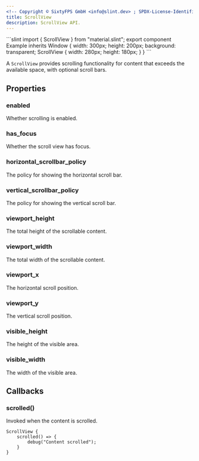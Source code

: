 ```yaml
---
<!-- Copyright © SixtyFPS GmbH <info@slint.dev> ; SPDX-License-Identifier: MIT -->
title: ScrollView
description: ScrollView API.
---
```



<CodeSnippetMD imagePath="" imageWidth="0" imageHeight="0" imageAlt="">
```slint
import { ScrollView } from "material.slint";
export component Example inherits Window {
    width: 300px;
    height: 200px;
    background: transparent;
    ScrollView {
        width: 280px;
        height: 180px;
    }
}
```
</CodeSnippetMD>

A `ScrollView` provides scrolling functionality for content that exceeds the available space, with optional scroll bars.

## Properties

### enabled
<SlintProperty propName="enabled" typeName="bool" defaultValue="true">
Whether scrolling is enabled.
</SlintProperty>

### has_focus
<SlintProperty propName="has_focus" typeName="bool" propertyVisibility="in-out">
Whether the scroll view has focus.
</SlintProperty>

### horizontal_scrollbar_policy
<SlintProperty propName="horizontal_scrollbar_policy" typeName="ScrollBarPolicy">
The policy for showing the horizontal scroll bar.
</SlintProperty>

### vertical_scrollbar_policy
<SlintProperty propName="vertical_scrollbar_policy" typeName="ScrollBarPolicy">
The policy for showing the vertical scroll bar.
</SlintProperty>

### viewport_height
<SlintProperty propName="viewport_height" typeName="length" propertyVisibility="in-out">
The total height of the scrollable content.
</SlintProperty>

### viewport_width
<SlintProperty propName="viewport_width" typeName="length" propertyVisibility="in-out">
The total width of the scrollable content.
</SlintProperty>

### viewport_x
<SlintProperty propName="viewport_x" typeName="length" propertyVisibility="in-out">
The horizontal scroll position.
</SlintProperty>

### viewport_y
<SlintProperty propName="viewport_y" typeName="length" propertyVisibility="in-out">
The vertical scroll position.
</SlintProperty>

### visible_height
<SlintProperty propName="visible_height" typeName="length" propertyVisibility="out">
The height of the visible area.
</SlintProperty>

### visible_width
<SlintProperty propName="visible_width" typeName="length" propertyVisibility="out">
The width of the visible area.
</SlintProperty>

## Callbacks

### scrolled()
Invoked when the content is scrolled.

```slint {2-4}
ScrollView {
    scrolled() => {
        debug("Content scrolled");
    }
}
```